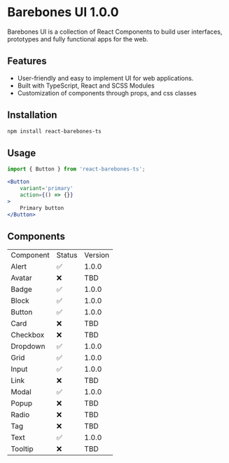 
<Meta title="BAREBONES UI/Introduction" />


# Barebones UI 1.0.0

Barebones UI is a collection of React Components to build user interfaces, prototypes and fully functional apps for the web.

## Features

- User-friendly and easy to implement UI for web applications.
- Built with TypeScript, React and SCSS Modules
- Customization of components through props, and css classes

## Installation

```bash
npm install react-barebones-ts
```

## Usage

```jsx
import { Button } from 'react-barebones-ts';

<Button
    variant='primary'
    action={() => {}}
>
    Primary button
</Button>
```

## Components

<table>
    <tbody>
    <tr>
        <td>Component</td>
        <td>Status</td>
        <td>Version</td>
    </tr>
    <tr>
        <td>Alert</td>
        <td>✅</td>
        <td>1.0.0</td>
    </tr>
    <tr>
        <td>Avatar</td>
        <td>❌</td>
        <td>TBD</td>
    </tr>
    <tr>
        <td>Badge</td>
        <td>✅</td>
        <td>1.0.0</td>
    </tr>
    <tr>
        <td>Block</td>
        <td>✅</td>
        <td>1.0.0</td>
    </tr>
    <tr>
        <td>Button</td>
        <td>✅</td>
        <td>1.0.0</td>
    </tr>
    <tr>
        <td>Card</td>
        <td>❌</td>
        <td>TBD</td>
    </tr>
    <tr>
        <td>Checkbox</td>
        <td>❌</td>
        <td>TBD</td>
    </tr>
    <tr>
        <td>Dropdown</td>
        <td>✅</td>
        <td>1.0.0</td>
    </tr>
    <tr>
        <td>Grid</td>
        <td>✅</td>
        <td>1.0.0</td>
    </tr>
    <tr>
        <td>Input</td>
        <td>✅</td>
        <td>1.0.0</td>
    </tr>
    <tr>
        <td>Link</td>
        <td>❌</td>
        <td>TBD</td>
    </tr>
    <tr>
        <td>Modal</td>
        <td>✅</td>
        <td>1.0.0</td>
    </tr>
    <tr>
        <td>Popup</td>
        <td>❌</td>
        <td>TBD</td>
    </tr>
    <tr>
        <td>Radio</td>
        <td>❌</td>
        <td>TBD</td>
    </tr>
    <tr>
        <td>Tag</td>
        <td>❌</td>
        <td>TBD</td>
    </tr>
    <tr>
        <td>Text</td>
        <td>✅</td>
        <td>1.0.0</td>
    </tr>
    <tr>
        <td>Tooltip</td>
        <td>❌</td>
        <td>TBD</td>
    </tr>
    </tbody>
</table>
